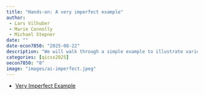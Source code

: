 ```yaml
---
title: "Hands-on: A very imperfect example"
author: 
 - Lars Vilhuber
 - Marie Connolly
 - Michael Stepner
date: ""
date-econ7850: "2025-08-22"
description: "We will walk through a simple example to illustrate various pitfalls."
categories: [qicss2025]
oecon7850: "0"
image: "images/ai-imperfect.jpeg"
---
```


- [Very Imperfect Example](https://larsvilhuber.github.io/summer-school-qicss-2025/presentation/01-very-imperfect-example.html)